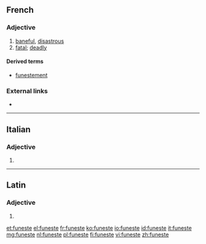 ==French==

===Adjective===
{{fr-adj|mf}}

# [[baneful]], [[disastrous]] {{gloss|causing disaster}}
# [[fatal]]; [[deadly]]

====Derived terms====
* [[funestement]]

===External links===
* {{R:TLFi}}

----

==Italian==

===Adjective===
{{head|it|adjective form}}

# {{feminine plural of|funesto|lang=it}}

----

==Latin==

===Adjective===
{{la-adj-form|fūneste}}

# {{inflection of|fūnestus||voc|m|s|lang=la}}

[[et:funeste]]
[[el:funeste]]
[[fr:funeste]]
[[ko:funeste]]
[[io:funeste]]
[[id:funeste]]
[[it:funeste]]
[[mg:funeste]]
[[nl:funeste]]
[[pl:funeste]]
[[fi:funeste]]
[[vi:funeste]]
[[zh:funeste]]